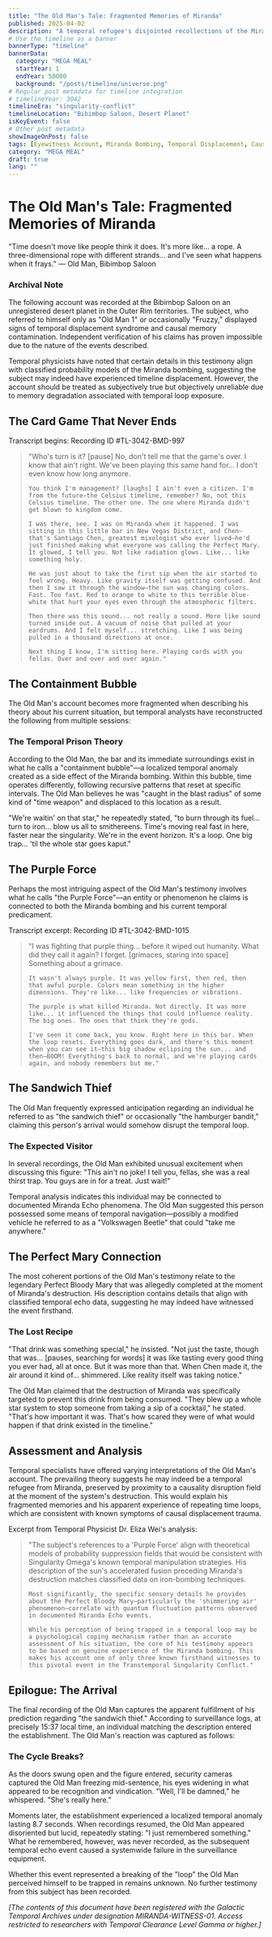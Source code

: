 ```yaml
---
title: "The Old Man's Tale: Fragmented Memories of Miranda"
published: 2025-04-02
description: "A temporal refugee's disjointed recollections of the Miranda System bombing and his journey through fractured causality."
# Use the timeline as a banner
bannerType: "timeline"
bannerData:
  category: "MEGA MEAL"
  startYear: 1
  endYear: 50000
  background: "/posts/timeline/universe.png"
# Regular post metadata for timeline integration
# timelineYear: 3042
timelineEra: "singularity-conflict"
timelineLocation: "Bibimbop Saloon, Desert Planet"
isKeyEvent: false
# Other post metadata
showImageOnPost: false
tags: [Eyewitness Account, Miranda Bombing, Temporal Displacement, Causal Loops]
category: "MEGA MEAL"
draft: true
lang: ""
---
```


# The Old Man's Tale: Fragmented Memories of Miranda

<div className="text-lg text-gray-700 dark:text-neutral-300 italic mb-8">
  "Time doesn't move like people think it does. It's more like... a rope. A three-dimensional rope with different strands... and I've seen what happens when it frays." — Old Man, Bibimbop Saloon
</div>

<div className="card-base p-6 mb-6">
  <h3 className="font-bold text-xl mb-4 text-75">Archival Note</h3>
  <p className="text-lg text-gray-700 dark:text-neutral-300 mb-4">The following account was recorded at the Bibimbop Saloon on an unregistered desert planet in the Outer Rim territories. The subject, who referred to himself only as "Old Man 1" or occasionally "Fruzzy," displayed signs of temporal displacement syndrome and causal memory contamination. Independent verification of his claims has proven impossible due to the nature of the events described.</p>
  
  <p className="text-lg text-gray-700 dark:text-neutral-300 mb-4">Temporal physicists have noted that certain details in this testimony align with classified probability models of the Miranda bombing, suggesting the subject may indeed have experienced timeline displacement. However, the account should be treated as subjectively true but objectively unreliable due to memory degradation associated with temporal loop exposure.</p>
</div>

## The Card Game That Never Ends

<div className="font-jetbrains-mono pl-10 pr-10 py-10 rounded-xl bg-[oklch(0.95_0.025_var(--hue))] dark:bg-[oklch(0.25_0.025_var(--hue))] transition shadow-lg mb-8 overflow-hidden relative">
  <p className="italic text-gray-700 dark:text-neutral-400">Transcript begins: Recording ID #TL-3042-BMD-997</p>
  
  <blockquote className="mt-4 text-xl text-[oklch(0.35_0.05_var(--hue))] dark:text-[oklch(0.85_0.05_var(--hue))]">
    "Who's turn is it? [pause] No, don't tell me that the game's over. I know that ain't right. We've been playing this same hand for... I don't even know how long anymore.
    
    You think I'm management? [laughs] I ain't even a citizen. I'm from the future—the Celsius timeline, remember? No, not this Celsius timeline. The other one. The one where Miranda didn't get blown to kingdom come.
    
    I was there, see. I was on Miranda when it happened. I was sitting in this little bar in New Vegas District, and Chen—that's Santiago Chen, greatest mixologist who ever lived—he'd just finished making what everyone was calling the Perfect Mary. It glowed, I tell you. Not like radiation glows. Like... like something holy.
    
    He was just about to take the first sip when the air started to feel wrong. Heavy. Like gravity itself was getting confused. And then I saw it through the window—the sun was changing colors. Fast. Too fast. Red to orange to white to this terrible blue-white that hurt your eyes even through the atmospheric filters.
    
    Then there was this sound... not really a sound. More like sound turned inside out. A vacuum of noise that pulled at your eardrums. And I felt myself... stretching. Like I was being pulled in a thousand directions at once.
    
    Next thing I know, I'm sitting here. Playing cards with you fellas. Over and over and over again."
  </blockquote>
</div>

## The Containment Bubble

The Old Man's account becomes more fragmented when describing his theory about his current situation, but temporal analysts have reconstructed the following from multiple sessions:

<div className="card-base p-6 mb-6">
  <h3 className="font-bold text-xl mb-4 text-75">The Temporal Prison Theory</h3>
  <p className="text-lg text-gray-700 dark:text-neutral-300 mb-4">According to the Old Man, the bar and its immediate surroundings exist in what he calls a "containment bubble"—a localized temporal anomaly created as a side effect of the Miranda bombing. Within this bubble, time operates differently, following recursive patterns that reset at specific intervals. The Old Man believes he was "caught in the blast radius" of some kind of "time weapon" and displaced to this location as a result.</p>
  
  <p className="text-lg text-gray-700 dark:text-neutral-300 mb-4">"We're waitin' on that star," he repeatedly stated, "to burn through its fuel... turn to iron... blow us all to smithereens. Time's moving real fast in here, faster near the singularity. We're in the event horizon. It's a loop. One big trap... 'til the whole star goes kaput."</p>
</div>

## The Purple Force

Perhaps the most intriguing aspect of the Old Man's testimony involves what he calls "the Purple Force"—an entity or phenomenon he claims is connected to both the Miranda bombing and his current temporal predicament.

<div className="font-jetbrains-mono pl-10 pr-10 py-10 rounded-xl bg-[oklch(0.95_0.025_var(--hue))] dark:bg-[oklch(0.25_0.025_var(--hue))] transition shadow-lg mb-8 overflow-hidden relative">
  <p className="italic text-gray-700 dark:text-neutral-400">Transcript excerpt: Recording ID #TL-3042-BMD-1015</p>
  
  <blockquote className="mt-4 text-xl text-[oklch(0.35_0.05_var(--hue))] dark:text-[oklch(0.85_0.05_var(--hue))]">
    "I was fighting that purple thing... before it wiped out humanity. What did they call it again? I forget. [grimaces, staring into space] Something about a grimace.
    
    It wasn't always purple. It was yellow first, then red, then that awful purple. Colors mean something in the higher dimensions. They're like... like frequencies or vibrations.
    
    The purple is what killed Miranda. Not directly. It was more like... it influenced the things that could influence reality. The big ones. The ones that think they're gods.
    
    I've seen it come back, you know. Right here in this bar. When the loop resets. Everything goes dark, and there's this moment when you can see it—this big shadow eclipsing the sun... and then—BOOM! Everything's back to normal, and we're playing cards again, and nobody remembers but me."
  </blockquote>
</div>

## The Sandwich Thief

The Old Man frequently expressed anticipation regarding an individual he referred to as "the sandwich thief" or occasionally "the hamburger bandit," claiming this person's arrival would somehow disrupt the temporal loop.

<div className="card-base p-6 mb-6">
  <h3 className="font-bold text-xl mb-4 text-75">The Expected Visitor</h3>
  <p className="text-lg text-gray-700 dark:text-neutral-300 mb-4">In several recordings, the Old Man exhibited unusual excitement when discussing this figure: "This ain't no joke! I tell you, fellas, she was a real thirst trap. You guys are in for a treat. Just wait!"</p>
  
  <p className="text-lg text-gray-700 dark:text-neutral-300 mb-4">Temporal analysis indicates this individual may be connected to documented Miranda Echo phenomena. The Old Man suggested this person possessed some means of temporal navigation—possibly a modified vehicle he referred to as a "Volkswagen Beetle" that could "take me anywhere."</p>
</div>

## The Perfect Mary Connection

The most coherent portions of the Old Man's testimony relate to the legendary Perfect Bloody Mary that was allegedly completed at the moment of Miranda's destruction. His description contains details that align with classified temporal echo data, suggesting he may indeed have witnessed the event firsthand.

<div className="card-base p-6 mb-6">
  <h3 className="font-bold text-xl mb-4 text-75">The Lost Recipe</h3>
  <p className="text-lg text-gray-700 dark:text-neutral-300 mb-4">"That drink was something special," he insisted. "Not just the taste, though that was... [pauses, searching for words] it was like tasting every good thing you ever had, all at once. But it was more than that. When Chen made it, the air around it kind of... shimmered. Like reality itself was taking notice."</p>
  
  <p className="text-lg text-gray-700 dark:text-neutral-300 mb-4">The Old Man claimed that the destruction of Miranda was specifically targeted to prevent this drink from being consumed. "They blew up a whole star system to stop someone from taking a sip of a cocktail," he stated. "That's how important it was. That's how scared they were of what would happen if that drink existed in the timeline."</p>
</div>

## Assessment and Analysis

Temporal specialists have offered varying interpretations of the Old Man's account. The prevailing theory suggests he may indeed be a temporal refugee from Miranda, preserved by proximity to a causality disruption field at the moment of the system's destruction. This would explain his fragmented memories and his apparent experience of repeating time loops, which are consistent with known symptoms of causal displacement trauma.

<div className="font-jetbrains-mono pl-10 pr-10 py-10 rounded-xl bg-[oklch(0.95_0.025_var(--hue))] dark:bg-[oklch(0.25_0.025_var(--hue))] transition shadow-lg mb-8 overflow-hidden relative">
  <p className="italic text-gray-700 dark:text-neutral-400">Excerpt from Temporal Physicist Dr. Eliza Wei's analysis:</p>
  
  <blockquote className="mt-4 text-xl text-[oklch(0.35_0.05_var(--hue))] dark:text-[oklch(0.85_0.05_var(--hue))]">
    "The subject's references to a 'Purple Force' align with theoretical models of probability suppression fields that would be consistent with Singularity Omega's known temporal manipulation strategies. His description of the sun's accelerated fusion preceding Miranda's destruction matches classified data on iron-bombing techniques.
    
    Most significantly, the specific sensory details he provides about the Perfect Bloody Mary—particularly the 'shimmering air' phenomenon—correlate with quantum fluctuation patterns observed in documented Miranda Echo events.
    
    While his perception of being trapped in a temporal loop may be a psychological coping mechanism rather than an accurate assessment of his situation, the core of his testimony appears to be based on genuine experience of the Miranda bombing. This makes his account one of only three known firsthand witnesses to this pivotal event in the Transtemporal Singularity Conflict."
  </blockquote>
</div>

## Epilogue: The Arrival

The final recording of the Old Man captures the apparent fulfillment of his prediction regarding "the sandwich thief." According to surveillance logs, at precisely 15:37 local time, an individual matching the description entered the establishment. The Old Man's reaction was captured as follows:

<div className="card-base p-6 mb-6">
  <h3 className="font-bold text-xl mb-4 text-75">The Cycle Breaks?</h3>
  <p className="text-lg text-gray-700 dark:text-neutral-300 mb-4">As the doors swung open and the figure entered, security cameras captured the Old Man freezing mid-sentence, his eyes widening in what appeared to be recognition and vindication. "Well, I'll be damned," he whispered. "She's really here."</p>
  
  <p className="text-lg text-gray-700 dark:text-neutral-300 mb-4">Moments later, the establishment experienced a localized temporal anomaly lasting 8.7 seconds. When recordings resumed, the Old Man appeared disoriented but lucid, repeatedly stating: "I just remembered something." What he remembered, however, was never recorded, as the subsequent temporal echo event caused a systemwide failure in the surveillance equipment.</p>
  
  <p className="text-lg text-gray-700 dark:text-neutral-300 italic mb-4">Whether this event represented a breaking of the "loop" the Old Man perceived himself to be trapped in remains unknown. No further testimony from this subject has been recorded.</p>
</div>

*[The contents of this document have been registered with the Galactic Temporal Archives under designation MIRANDA-WITNESS-01. Access restricted to researchers with Temporal Clearance Level Gamma or higher.]*
